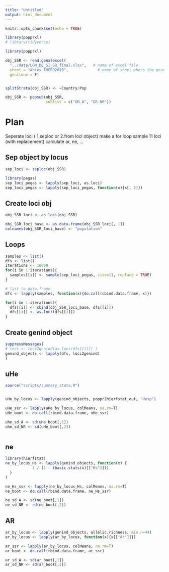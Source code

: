 ```yaml
---
title: "Untitled"
output: html_document
---
```


```r
knitr::opts_chunk$set(echo = TRUE)
```

```r
library(popprxl)
# library(tidyverse)
```

<!-- ## Load SSR data set -->
```r
library(popprxl)

obj_SSR <- read.genalexcel(
  "../data/LGM_DE_SI_GR_final.xlsx",   # name of excel file
  sheet = "Abies_IUFRO2019",             # name of sheet where the genotypes reside
  genclone = F) 


splitStrata(obj_SSR) <- ~Country/Pop
```

<!-- ##subset SSR dataset -->
```r
obj_SSR <- popsub(obj_SSR,
                  sublist = c("GR_A", "GR_NR"))
```

# Plan
Seperate loci ( 1.seploc or 2.from loci object)
make a for loop
        sample 11 loci (with replacement)
        calculate ar, ne, ...
        
        

## Sep object by locus
```r
sep_loci <- seploc(obj_SSR)

library(pegas)
sep_loci_pegas <- lapply(sep_loci, as.loci)
sep_loci_pegas <- lapply(sep_loci_pegas, function(x){x[, 2]})
```

## Create loci obj
```r
obj_SSR_loci <- as.loci(obj_SSR)

obj_SSR_loci_base <- as.data.frame(obj_SSR_loci[, 1])
colnames(obj_SSR_loci_base) <- "population"
```

## Loops
```r
samples <- list()
dfs <- list()
iterations <- 10000
for(i in 1:iterations){
  samples[[i]] <- sample(sep_loci_pegas, size=11, replace = TRUE)
}
```

```r
# list to data.frame
dfs <- lapply(samples, function(x){do.call(cbind.data.frame, x)})

for(i in 1:iterations){
  dfs[[i]] <- cbind(obj_SSR_loci_base, dfs[[i]])
  dfs[[i]] <- as.loci(dfs[[i]])
}
```

## Create genind object
```r
suppressMessages(
# test <- loci2genind(as.loci(dfs[[1]]) )
genind_objects <- lapply(dfs, loci2genind)
)
```

## uHe
```r
source("scripts/summary_stats.R")


uHe_by_locus <- lapply(genind_objects, poppr2hierfstat_out, "Hexp")

uHe_ssr <- lapply(uHe_by_locus, colMeans, na.rm=T)
uHe_boot <- do.call(rbind.data.frame, uHe_ssr)

uhe_sd_A <- sd(uHe_boot[,1])
uhe_sd_NR <- sd(uHe_boot[,2])
```

```r

```

## ne
```r
library(hierfstat)
ne_by_locus_Hs <- lapply(genind_objects, function(x) {
            1 / (1 - (basic.stats(x)[["Hs"]])) 
  }
)

ne_Hs_ssr <- lapply(ne_by_locus_Hs, colMeans, na.rm=T)
ne_boot <- do.call(rbind.data.frame, ne_Hs_ssr)

ne_sd_A <- sd(ne_boot[,1])
ne_sd_NR <- sd(ne_boot[,2])
```

## AR
```r
ar_by_locus <- lapply(genind_objects, allelic.richness, min.n=44)
ar_by_locus <- lapply(ar_by_locus, function(x){x[["Ar"]]})

ar_ssr <- lapply(ar_by_locus, colMeans, na.rm=T)
ar_boot <- do.call(rbind.data.frame, ar_ssr)

ar_sd_A <- sd(ar_boot[,1])
ar_sd_NR <- sd(ar_boot[,2])

```


